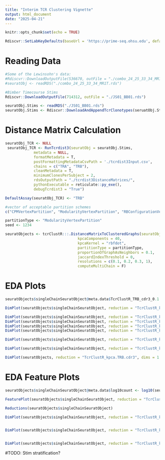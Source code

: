 ```yaml
---
title: "Interim TCR Clustering Vignette"
output: html_document
date: "2025-04-21"
---
```


```r
knitr::opts_chunk$set(echo = TRUE)

Rdiscvr::SetLabKeyDefaults(baseUrl = 'https://prime-seq.ohsu.edu', defaultFolder = 'Labs/Bimber/')
```

# Reading Data

```r

#Some of the Lewinsohn's data:
#Rdiscvr::DownloadOutputFile(536670, outFile = "./combo_24_25_33_34_MR1T.rds", overwrite = F)
#seuratObj <- readRDS("./combo_24_25_33_34_MR1T.rds")

#Bimber Timecourse Stims
Rdiscvr::DownloadOutputFile(714312, outFile = "./JS01_BB01.rds")

seuratObj.Stims <- readRDS("./JS01_BB01.rds")
seuratObj.Stims <- Rdiscvr::DownloadAndAppendTcrClonotypes(seruatObj.Stims)
```

# Distance Matrix Calculation

```r
seuratObj_TCR <- NULL 
 seuratObj_TCR <- RunTcrdist3(seuratObj = seuratObj.Stims,
             metadata = NULL,
             formatMetadata = T,
             postFormattingMetadataCsvPath = './tcrdist3Input.csv',
             chains = c("TRA", "TRB"),
             cleanMetadata = T,
             minimumClonesPerSubject = 2, 
             rdsOutputPath = "./tcrdist3DistanceMatrices/",
             pythonExecutable = reticulate::py_exe(),
             debugTcrdist3 = "True")
```

```r
DefaultAssay(seuratObj_TCR) <- "TRB"

#vector of acceptable partition schemes
c("CPMVertexPartition", "ModularityVertexPartition", "RBConfigurationVertexPartition", "RBERVertexPartition", "SignificanceVertexPartition", "SurpriseVertexPartition")

partitionType <- "ModularityVertexPartition"
seed <- 1234

seuratObjects <- tcrClustR:::.DistanceMatrixToClusteredGraphs(seuratObj_TCR = seuratObj_TCR,
                                 kpcaComponents = 40,
                                 kpcaKernel = "rbfdot",
                                 partitionType = partitionType,
                                 proportionOfGraphAsNeighbors = 0.1,
                                 jaccardIndexThreshold = 0,
                                 resolutions = c(0.1, 0.2, 0.3, 1), 
                                 computeMultiChain = F)
```


# EDA Plots

```r
seuratObjects$singleChainSeuratObject@meta.data$TcrClustR_TRB_cdr3_0.1 |> unique()

DimPlot(seuratObjects$singleChainSeuratObject, reduction = "TcrClustR_kpca.TRB.cdr3_umap", dims = 1:2, group.by = "v_b_gene")

DimPlot(seuratObjects$singleChainSeuratObject, reduction = "TcrClustR_kpca.TRB.cdr3_umap", dims = 1:2, group.by = "v_b_gene")
DimPlot(seuratObjects$singleChainSeuratObject, reduction = "TcrClustR_kpca.TRB.cdr3_umap", dims = 1:2, group.by = "v_a_gene")
DimPlot(seuratObjects$singleChainSeuratObject, reduction = "TcrClustR_kpca.TRB.cdr3_umap", dims = 1:2, group.by = "j_b_gene")
DimPlot(seuratObjects$singleChainSeuratObject, reduction = "TcrClustR_kpca.TRB.cdr3_umap", dims = 1:2, group.by = "j_a_gene")

DimPlot(seuratObjects$singleChainSeuratObject, reduction = "TcrClustR_kpca.TRB.cdr3_umap", dims = 1:2, group.by = "subject")

DimPlot(seuratObjects$singleChainSeuratObject, reduction = "TcrClustR_kpca.TRB.cdr3_umap", dims = 1:2, group.by = "TcrClustR_TRB_cdr3_0.1") 

DimPlot(seuratObjects, reduction = "TcrClustR_kpca.TRB.cdr3", dims = 1:2)
```

# EDA Feature Plots

```r
seuratObjects$singleChainSeuratObject@meta.data$log10count <- log10(seuratObjects$singleChainSeuratObject@meta.data$count)

FeaturePlot(seuratObjects$singleChainSeuratObject, reduction = "TcrClustR_kpca.TRB.cdr3_umap", features =  "log10count") + scale_color_gradientn(colors = c("navy", "dodgerblue2", "gold", "red"))
```



```r
Reductions(seuratObjects$singleChainSeuratObject)

DimPlot(seuratObjects$singleChainSeuratObject, reduction = "TcrClustR_kpca.TRB_umap", dims = 1:2, group.by = "TcrClustR_TRB_0.1")


DimPlot(seuratObjects$singleChainSeuratObject, reduction = "TcrClustR_kpca.TRB_umap", dims = 1:2, group.by = "TcrClustR_TRB_0.3")


DimPlot(seuratObjects$singleChainSeuratObject, reduction = "TcrClustR_kpca.TRB.cdr3", dims = 1:2, group.by = "TcrClustR_TRB_cdr3_0.3")
```

#TODO: Stim stratification?



